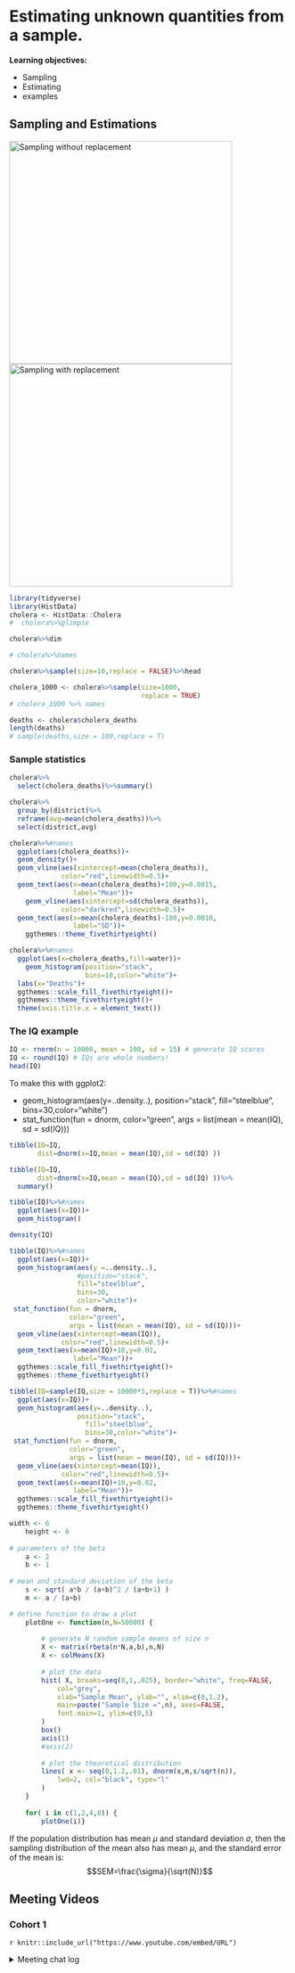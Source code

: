 # Estimating unknown quantities from a sample.

**Learning objectives:**

-   Sampling
-   Estimating
-   examples

## Sampling and Estimations

![Sampling without replacement](images/ch10_sampling.png){width="400"} ![Sampling with replacement](images/ch10_sampling2.png){width="400"}

```r
library(tidyverse)
library(HistData)
cholera <- HistData::Cholera
#  cholera%>%glimpse
```

```r
cholera%>%dim
```

```r
# cholera%>%names
```

```r
cholera%>%sample(size=10,replace = FALSE)%>%head
```

```r
cholera_1000 <- cholera%>%sample(size=1000,
                                 replace = TRUE)
# cholera_1000 %>% names
```


```r
deaths <- cholera$cholera_deaths
length(deaths)
# sample(deaths,size = 100,replace = T)
```



### Sample statistics

```r
cholera%>%
  select(cholera_deaths)%>%summary()
```


```r
cholera%>%
  group_by(district)%>%
  reframe(avg=mean(cholera_deaths))%>%
  select(district,avg)
```


```r
cholera%>%#names
  ggplot(aes(cholera_deaths))+
  geom_density()+
  geom_vline(aes(xintercept=mean(cholera_deaths)),
             color="red",linewidth=0.5)+
  geom_text(aes(x=mean(cholera_deaths)+100,y=0.0015,
                label="Mean"))+
    geom_vline(aes(xintercept=sd(cholera_deaths)),
             color="darkred",linewidth=0.5)+
  geom_text(aes(x=mean(cholera_deaths)-100,y=0.0010,
                label="SD"))+
    ggthemes::theme_fivethirtyeight()
```

```r
cholera%>%#names
  ggplot(aes(x=cholera_deaths,fill=water))+
    geom_histogram(position="stack",
                   bins=10,color="white")+
  labs(x="Deaths")+
  ggthemes::scale_fill_fivethirtyeight()+
  ggthemes::theme_fivethirtyeight()+
  theme(axis.title.x = element_text())
```

### The IQ example

```r
IQ <- rnorm(n = 10000, mean = 100, sd = 15) # generate IQ scores
IQ <- round(IQ) # IQs are whole numbers!
head(IQ)
```

To make this with ggplot2:

-   geom_histogram(aes(y=..density..), position="stack", fill="steelblue", bins=30,color="white")
-   stat_function(fun = dnorm, color="green", args = list(mean = mean(IQ), sd = sd(IQ)))

```r
tibble(IQ=IQ,
       dist=dnorm(x=IQ,mean = mean(IQ),sd = sd(IQ) ))
```

```r
tibble(IQ=IQ,
       dist=dnorm(x=IQ,mean = mean(IQ),sd = sd(IQ) ))%>%
  summary()
```


```r
tibble(IQ)%>%#names
  ggplot(aes(x=IQ))+
  geom_histogram()
```

```r
density(IQ)
```

```r
tibble(IQ)%>%#names
  ggplot(aes(x=IQ))+
  geom_histogram(aes(y =..density..),
                 #position="stack",
                 fill="steelblue",
                 bins=30,
                 color="white")+
 stat_function(fun = dnorm, 
               color="green", 
               args = list(mean = mean(IQ), sd = sd(IQ)))+
  geom_vline(aes(xintercept=mean(IQ)),
             color="red",linewidth=0.5)+
  geom_text(aes(x=mean(IQ)+10,y=0.02,
                label="Mean"))+
  ggthemes::scale_fill_fivethirtyeight()+
  ggthemes::theme_fivethirtyeight()
```

```r
tibble(IQ=sample(IQ,size = 10000*3,replace = T))%>%#names
  ggplot(aes(x=IQ))+
  geom_histogram(aes(y=..density..),
                 position="stack",
                   fill="steelblue",
                   bins=30,color="white")+
 stat_function(fun = dnorm, 
               color="green", 
               args = list(mean = mean(IQ), sd = sd(IQ)))+
  geom_vline(aes(xintercept=mean(IQ)),
             color="red",linewidth=0.5)+
  geom_text(aes(x=mean(IQ)+10,y=0.02,
                label="Mean"))+
  ggthemes::scale_fill_fivethirtyeight()+
  ggthemes::theme_fivethirtyeight()
```

```r
width <- 6
    height <- 6 
    
# parameters of the beta
    a <- 2
    b <- 1
    
# mean and standard deviation of the beta
    s <- sqrt( a*b / (a+b)^2 / (a+b+1) )
    m <- a / (a+b)
```

```r
# define function to draw a plot
    plotOne <- function(n,N=50000) {
        
        # generate N random sample means of size n
        X <- matrix(rbeta(n*N,a,b),n,N)
        X <- colMeans(X)
        
        # plot the data
        hist( X, breaks=seq(0,1,.025), border="white", freq=FALSE,
            col="grey",
            xlab="Sample Mean", ylab="", xlim=c(0,1.2),
            main=paste("Sample Size =",n), axes=FALSE,
            font.main=1, ylim=c(0,5)
        )
        box()
        axis(1)
        #axis(2)
        
        # plot the theoretical distribution
        lines( x <- seq(0,1.2,.01), dnorm(x,m,s/sqrt(n)), 
            lwd=2, col="black", type="l"
        )
    }
    
    for( i in c(1,2,4,8)) {
        plotOne(i)}
```

If the population distribution has mean $\mu$ and standard deviation $\sigma$, then the sampling distribution of the mean also has mean $\mu$, and the standard error of the mean is: $$SEM=\frac{\sigma}{\sqrt(N)}$$



## Meeting Videos

### Cohort 1

`r knitr::include_url("https://www.youtube.com/embed/URL")`

<details>

<summary>Meeting chat log</summary>

```         
LOG
```

</details>
